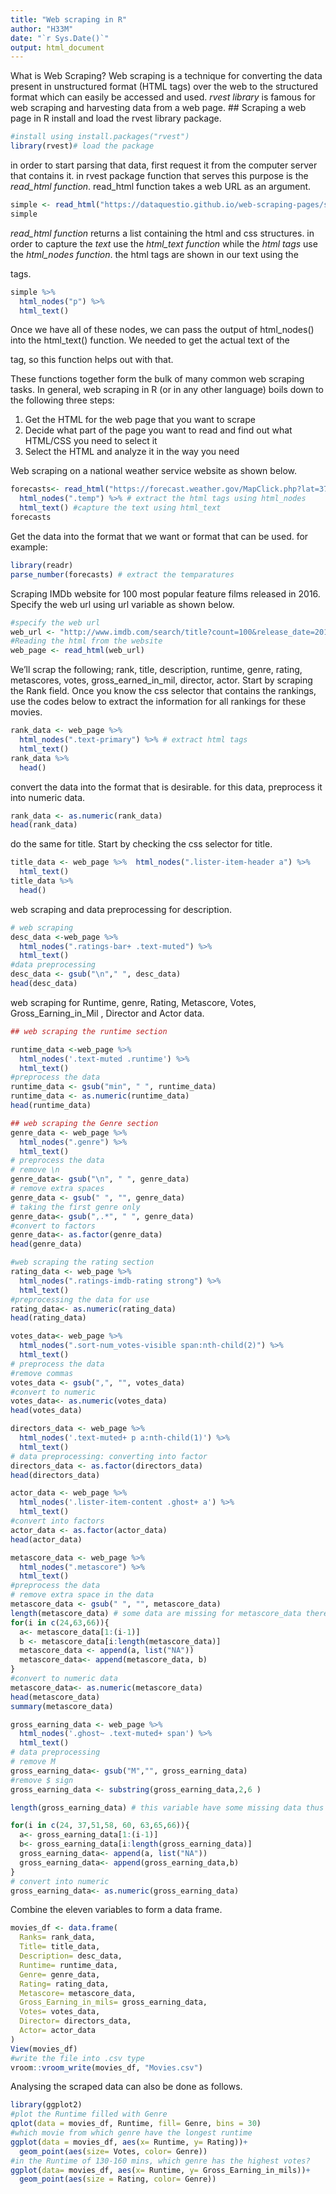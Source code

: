 ---
title: "Web scraping in R"
author: "H33M"
date: "`r Sys.Date()`"
output: html_document
---
 What is Web Scraping?
Web scraping is a technique for converting the data present in unstructured format (HTML tags) over the web to the structured format which can easily be accessed and used.
*rvest library* is famous for web scraping and harvesting data from a web page. 
## Scraping a web page in R
install and load the rvest library package.
```{r load the package}
#install using install.packages("rvest")
library(rvest)# load the package
```
in order to start parsing that data, first request it from the computer server that contains it.
in rvest package function that serves this purpose is the *read_html function*. read_html function takes a web URL as an argument.
```{r read the html}
simple <- read_html("https://dataquestio.github.io/web-scraping-pages/simple.html")
simple
```
*read_html function* returns a list containing the html and css structures.
in order to capture the _text_ use the *html_text function* while the _html tags_ use the *html_nodes function*. the html tags are shown in our text using the <p> tags.
```{r capture the text and tags}
simple %>% 
  html_nodes("p") %>% 
  html_text()
```
Once we have all of these nodes, we can pass the output of html_nodes() into the html_text() function. We needed to get the actual text of the <p> tag, so this function helps out with that.

These functions together form the bulk of many common web scraping tasks. In general, web scraping in R (or in any other language) boils down to the following three steps:

1. Get the HTML for the web page that you want to scrape
2. Decide what part of the page you want to read and find out what HTML/CSS you need to select it
3. Select the HTML and analyze it in the way you need

Web scraping on a national weather service website as shown below.
```{r web scraping weather service website}
forecasts<- read_html("https://forecast.weather.gov/MapClick.php?lat=37.7771&lon=-122.4196#.Xl0j6BNKhTY") %>% # load the web URL for scraping.
  html_nodes(".temp") %>% # extract the html tags using html_nodes
  html_text() #capture the text using html_text
forecasts
```
Get the data into the format that we want or format that can be used. for example:
```{r}
library(readr)
parse_number(forecasts) # extract the temparatures 
```

Scraping IMDb website for  100 most popular feature films released in 2016. Specify the web url using url variable as shown below.
```{r IMDb web scraping}
#specify the web url
web_url <- "http://www.imdb.com/search/title?count=100&release_date=2016,2016&title_type=feature"
#Reading the html from the website
web_page <- read_html(web_url)
```
We'll scrap the following;
rank, title, description, runtime, genre, rating, metascores, votes, gross_earned_in_mil, director, actor.
Start by scraping the Rank field. Once you know the css selector that contains the rankings, use the codes below to extract the information for all rankings for these movies.
```{r web scrap the rank field}
rank_data <- web_page %>% 
  html_nodes(".text-primary") %>% # extract html tags
  html_text()
rank_data %>% 
  head()
```
convert the data into the format that is desirable. for this data, preprocess it into numeric data. 
```{r convert into numeric data}
rank_data <- as.numeric(rank_data)
head(rank_data)
```
do the same for title. Start by checking the css selector for title.
```{r web scraping for title section}
title_data <- web_page %>%  html_nodes(".lister-item-header a") %>% 
  html_text()
title_data %>% 
  head()
```
web scraping and data preprocessing for description.
```{r web scraping for description}
# web scraping
desc_data <-web_page %>%  
  html_nodes(".ratings-bar+ .text-muted") %>% 
  html_text()
#data preprocessing
desc_data <- gsub("\n"," ", desc_data)
head(desc_data)
```

web scraping for Runtime, genre,  Rating, Metascore, Votes, Gross_Earning_in_Mil , Director and Actor data.
```{r web scraping runtime section}
## web scraping the runtime section

runtime_data <-web_page %>%
  html_nodes('.text-muted .runtime') %>% 
  html_text()
#preprocess the data
runtime_data <- gsub("min", " ", runtime_data)
runtime_data <- as.numeric(runtime_data)
head(runtime_data)
```

```{r web scraping genre section}
## web scraping the Genre section
genre_data <- web_page %>% 
  html_nodes(".genre") %>% 
  html_text()
# preprocess the data
# remove \n
genre_data<- gsub("\n", " ", genre_data)
# remove extra spaces
genre_data <- gsub(" ", "", genre_data)
# taking the first genre only
genre_data<- gsub(",.*", " ", genre_data)
#convert to factors
genre_data<- as.factor(genre_data)
head(genre_data)

```
```{r web scraping the rating section}
#web scraping the rating section
rating_data <- web_page %>% 
  html_nodes(".ratings-imdb-rating strong") %>% 
  html_text()
#preprocessing the data for use
rating_data<- as.numeric(rating_data)
head(rating_data)
```
```{r scraping the votes section}
votes_data<- web_page %>% 
  html_nodes(".sort-num_votes-visible span:nth-child(2)") %>% 
  html_text()
# preprocess the data
#remove commas
votes_data <- gsub(",", "", votes_data)
#convert to numeric
votes_data<- as.numeric(votes_data)
head(votes_data)
```
```{r web scraping the director section}
directors_data <- web_page %>%
  html_nodes('.text-muted+ p a:nth-child(1)') %>%
  html_text()
# data preprocessing: converting into factor
directors_data <- as.factor(directors_data)
head(directors_data)

```

```{r web scraping the actor section}
actor_data <- web_page %>% 
  html_nodes('.lister-item-content .ghost+ a') %>%
  html_text()
#convert into factors
actor_data <- as.factor(actor_data)
head(actor_data)
```
```{r web scraping for metascore section}
metascore_data <- web_page %>% 
  html_nodes(".metascore") %>% 
  html_text()
#preprocess the data
# remove extra space in the data
metascore_data <- gsub(" ", "", metascore_data)
length(metascore_data) # some data are missing for metascore_data therefore will need to be replaced with NAs.the positions without metascores are 63,66 and 24
for(i in c(24,63,66)){
  a<- metascore_data[1:(i-1)]
  b <- metascore_data[i:length(metascore_data)]
  metascore_data <- append(a, list("NA"))
  metascore_data<- append(metascore_data, b)
}
#convert to numeric data
metascore_data<- as.numeric(metascore_data)
head(metascore_data)
summary(metascore_data)
```
```{r gross earnings variable web scraping}
gross_earning_data <- web_page %>% 
  html_nodes('.ghost~ .text-muted+ span') %>% 
  html_text()
# data preprocessing
# remove M
gross_earning_data<- gsub("M","", gross_earning_data)
#remove $ sign
gross_earning_data <- substring(gross_earning_data,2,6 )

length(gross_earning_data) # this variable have some missing data thus need to be replaced with NAs

for(i in c(24, 37,51,58, 60, 63,65,66)){
  a<- gross_earning_data[1:(i-1)]
  b<- gross_earning_data[i:length(gross_earning_data)]
  gross_earning_data<- append(a, list("NA"))
  gross_earning_data<- append(gross_earning_data,b)
}
# convert into numeric
gross_earning_data<- as.numeric(gross_earning_data)

```
Combine the eleven variables to form a data frame. 
```{r combining the data to form a dataframe}
movies_df <- data.frame(
  Ranks= rank_data,
  Title= title_data,
  Description= desc_data,
  Runtime= runtime_data,
  Genre= genre_data,
  Rating= rating_data,
  Metascore= metascore_data,
  Gross_Earning_in_mils= gross_earning_data,
  Votes= votes_data,
  Director= directors_data,
  Actor= actor_data
)
View(movies_df)
#write the file into .csv type
vroom::vroom_write(movies_df, "Movies.csv")
```
Analysing the scraped data can also be done as follows.
```{r Analysing the scraped data}
library(ggplot2)
#plot the Runtime filled with Genre
qplot(data = movies_df, Runtime, fill= Genre, bins = 30)
#which movie from which genre have the longest runtime
ggplot(data = movies_df, aes(x= Runtime, y= Rating))+ 
  geom_point(aes(size= Votes, color= Genre))
#in the Runtime of 130-160 mins, which genre has the highest votes?
ggplot(data= movies_df, aes(x= Runtime, y= Gross_Earning_in_mils))+
  geom_point(aes(size = Rating, color= Genre))
```


